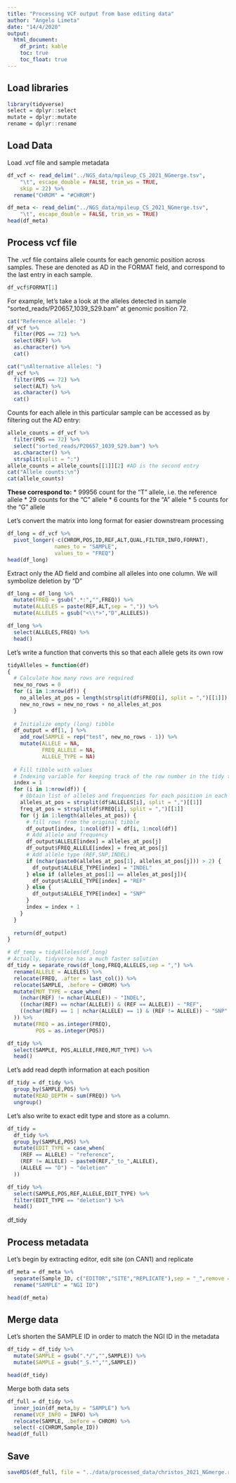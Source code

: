 ```yaml
---
title: "Processing VCF output from base editing data"
author: "Angelo Limeta"
date: "14/4/2020"
output:
  html_document:
    df_print: kable
    toc: true
    toc_float: true
---
```


## Load libraries
```r
library(tidyverse)
select = dplyr::select
mutate = dplyr::mutate
rename = dplyr::rename
```

## Load Data

Load .vcf file and sample metadata
```r
df_vcf <- read_delim("../NGS_data/mpileup_CS_2021_NGmerge.tsv", 
    "\t", escape_double = FALSE, trim_ws = TRUE, 
    skip = 22) %>%
  rename("CHROM" = "#CHROM")

df_meta <- read_delim("../NGS_data/mpileup_CS_2021_NGmerge.tsv", 
    "\t", escape_double = FALSE, trim_ws = TRUE)
head(df_meta)
```

## Process vcf file

The .vcf file contains allele counts for each genomic position across samples. These are denoted as AD in the FORMAT field, and correspond to the last entry in each sample.
```r
df_vcf$FORMAT[1]
```

For example, let's take a look at the alleles detected in sample "sorted_reads/P20657_1039_S29.bam" at genomic position 72.
```r
cat("Reference allele: ")
df_vcf %>% 
  filter(POS == 72) %>% 
  select(REF) %>% 
  as.character() %>% 
  cat()

cat("\nAlternative alleles: ")
df_vcf %>% 
  filter(POS == 72) %>% 
  select(ALT) %>% 
  as.character() %>% 
  cat()

```

Counts for each allele in this particular sample can be accessed as by filtering out the AD entry:
```r
allele_counts = df_vcf %>% 
  filter(POS == 72) %>% 
  select("sorted_reads/P20657_1039_S29.bam") %>% 
  as.character() %>%
  strsplit(split = ":")
allele_counts = allele_counts[[1]][2] #AD is the second entry
cat("Allele counts:\n")
cat(allele_counts)
```
__These correspond to:__
* 99956 count for the "T" allele, i.e. the reference allele
* 29 counts for the "C" allele
* 6 counts for the "A" allele
* 5 counts for the "G" allele

Let's convert the matrix into long format for easier downstream processing
```r
df_long = df_vcf %>%
  pivot_longer(-c(CHROM,POS,ID,REF,ALT,QUAL,FILTER,INFO,FORMAT),
               names_to = "SAMPLE",
               values_to = "FREQ")
head(df_long)
```
Extract only the AD field and combine all alleles into one column.
We will symbolize deletion by "D"
```r
df_long = df_long %>% 
  mutate(FREQ = gsub(".*:","",FREQ)) %>% 
  mutate(ALLELES = paste(REF,ALT,sep = ",")) %>% 
  mutate(ALLELES = gsub("<\\*>","D",ALLELES))

df_long %>% 
  select(ALLELES,FREQ) %>% 
  head()
```
Let's write a function that converts this so that each allele gets its own row
```r
tidyAlleles = function(df)
{
  # Calculate how many rows are required
  new_no_rows = 0
  for (i in 1:nrow(df)) {
    no_alleles_at_pos = length(strsplit(df$FREQ[i], split = ",")[[1]])
    new_no_rows = new_no_rows + no_alleles_at_pos
  }
  
  # Initialize empty (long) tibble
  df_output = df[1, ] %>%
    add_row(SAMPLE = rep("test", new_no_rows - 1)) %>%
    mutate(ALLELE = NA,
           FREQ_ALLELE = NA,
           ALLELE_TYPE = NA)
  
  # Fill tibble with values
  # Indexing variable for keeping track of the row number in the tidy tibble
  index = 1
  for (i in 1:nrow(df)) {
    # Obtain list of alleles and frequencies for each position in each sample
    alleles_at_pos = strsplit(df$ALLELES[i], split = ",")[[1]]
    freq_at_pos = strsplit(df$FREQ[i], split = ",")[[1]]
    for (j in 1:length(alleles_at_pos)) {
      # fill rows from the original tibble
      df_output[index, 1:ncol(df)] = df[i, 1:ncol(df)]
      # Add allele and frequency
      df_output$ALLELE[index] = alleles_at_pos[j]
      df_output$FREQ_ALLELE[index] = freq_at_pos[j]
      # Add allele type (REF,SNP,INDEL)
      if (nchar(paste0(alleles_at_pos[1], alleles_at_pos[j])) > 2) {
        df_output$ALLELE_TYPE[index] = "INDEL"
      } else if (alleles_at_pos[1] == alleles_at_pos[j]){
        df_output$ALLELE_TYPE[index] = "REF"
      } else {
        df_output$ALLELE_TYPE[index] = "SNP"
      }
      index = index + 1
    }
  }
  
  return(df_output)
}

# df_temp = tidyAlleles(df_long)
# Actually, tidyverse has a much faster solution
df_tidy = separate_rows(df_long,FREQ,ALLELES,sep = ",") %>%
  rename(ALLELE = ALLELES) %>%
  relocate(FREQ, .after = last_col()) %>% 
  relocate(SAMPLE, .before = CHROM) %>%
  mutate(MUT_TYPE = case_when(
    (nchar(REF) != nchar(ALLELE)) ~ "INDEL",
    ((nchar(REF) == nchar(ALLELE)) & (REF == ALLELE)) ~ "REF",
    ((nchar(REF) == 1 | nchar(ALLELE) == 1) & (REF != ALLELE)) ~ "SNP"
  )) %>% 
  mutate(FREQ = as.integer(FREQ),
         POS = as.integer(POS))

df_tidy %>% 
  select(SAMPLE, POS,ALLELE,FREQ,MUT_TYPE) %>% 
  head()
```
Let's add read depth information at each position
```r
df_tidy = df_tidy %>% 
  group_by(SAMPLE,POS) %>% 
  mutate(READ_DEPTH = sum(FREQ)) %>% 
  ungroup()
```

Let's also write to exact edit type and store as a column.
```r
df_tidy = 
  df_tidy %>% 
  group_by(SAMPLE,POS) %>%
  mutate(EDIT_TYPE = case_when(
    (REF == ALLELE) ~ "reference",
    (REF != ALLELE) ~ paste0(REF,"_to_",ALLELE),
    (ALLELE == "D") ~ "deletion"
  )) 

df_tidy %>% 
  select(SAMPLE,POS,REF,ALLELE,EDIT_TYPE) %>% 
  filter(EDIT_TYPE == "deletion") %>% 
  head()
```

df_tidy

## Process metadata

Let's begin by extracting editor, edit site (on CAN1) and replicate
```r
df_meta = df_meta %>% 
  separate(Sample_ID, c("EDITOR","SITE","REPLICATE"),sep = "_",remove = FALSE) %>% 
  rename("SAMPLE" = "NGI ID")

head(df_meta)
```
## Merge data

Let's shorten the SAMPLE ID in order to match the NGI ID in the metadata
```r
df_tidy = df_tidy %>% 
  mutate(SAMPLE = gsub(".*/","",SAMPLE)) %>% 
  mutate(SAMPLE = gsub("_S.*","",SAMPLE))

head(df_tidy)
```
Merge both data sets
```r
df_full = df_tidy %>% 
  inner_join(df_meta,by = "SAMPLE") %>%
  rename(VCF_INFO = INFO) %>% 
  relocate(SAMPLE, .before = CHROM) %>% 
  select(-c(CHROM,Sample_ID))
head(df_full)
```

## Save

```r
saveRDS(df_full, file = "../data/processed_data/christos_2021_NGmerge.rds")
```

